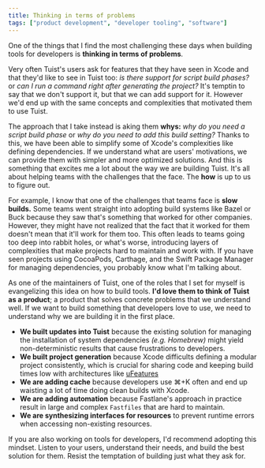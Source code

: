 ```yaml
---
title: Thinking in terms of problems
tags: ["product development", "developer tooling", "software"]
---
```


One of the things that I find the most challenging these days when building tools for developers is **thinking in terms of problems**.

Very often Tuist's users ask for features that they have seen in Xcode and that they'd like to see in Tuist too:
_is there support for script build phases?_ or _can I run a command right after generating the project?_
It's temptin to say that we don't support it,
but that we can add support for it.
However we'd end up with the same concepts and complexities that motivated them to use Tuist.

The approach that I take instead is aking them **whys:**
_why do you need a script build phase_ or _why do you need to add this build setting?_
Thanks to this,
we have been able to simplify some of Xcode's complexities like defining dependencies.
If we understand what are users' motivations,
we can provide them with simpler and more optimized solutions.
And this is something that excites me a lot about the way we are building Tuist.
It's all about helping teams with the challenges that the face.
The **how** is up to us to figure out.

For example,
I know that one of the challenges that teams face is **slow builds.**
Some teams went straight into adopting build systems like Bazel or Buck because they saw that's something that worked for other companies.
However,
they might have not realized that the fact that it worked for them doesn't mean that it'll work for them too.
This often leads to teams going too deep into rabbit holes,
or what's worse,
introducing layers of complexities that make projects hard to maintain and work with.
If you have seen projects using CocoaPods, Carthage, and the Swift Package Manager for managing dependencies, you probably know what I'm talking about.

As one of the maintainers of Tuist,
one of the roles that I set for myself is evangelizing this idea on how to build tools.
**I'd love them to think of Tuist as a product**;
a product that solves concrete problems that we understand well.
If we want to build something that developers love to use,
we need to understand why we are building it in the first place.

- **We built updates into Tuist** because the existing solution for managing the installation of system dependencies _(e.g. Homebrew)_ might yield non-deterministic results that cause frustrations to developers.
- **We built project generation** because Xcode difficults defining a modular project consistently, which is crucial for sharing code and keeping build times low with architectures like [uFeatures]()
- **We are adding cache** because developers use ⌘+K often and end up waisting a lot of time doing clean builds with Xcode.
- **We are adding automation** because Fastlane's approach in practice result in large and complex `Fastfiles` that are hard to maintain.
- **We are synthesizing interfaces for resources** to prevent runtime errors when accessing non-existing resources.

If you are also working on tools for developers,
I'd recommend adopting this mindset.
Listen to your users,
understand their needs,
and build the best solution for them.
Resist the temptation of building just what they ask for.
